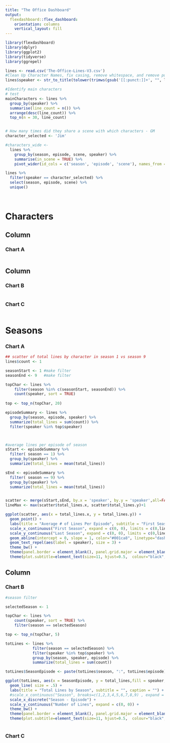 ```yaml
---
title: "The Office Dashboard"
output: 
  flexdashboard::flex_dashboard:
    orientation: columns
    vertical_layout: fill
---
```


```r
library(flexdashboard)
library(dplyr)
library(ggplot2)
library(tidyverse)
library(ggrepel)

lines <- read.csv('The-Office-Lines-V3.csv')
#Clean Up Character Names, fix casing, remove whitespace, and remove punctuation
lines$speaker <- str_to_title(tolower(trimws(gsub('[[:punct:]]+', "", lines$speaker))))

#Identify main characters
# test
mainCharacters <- lines %>% 
  group_by(speaker) %>%
  summarise(line_count = n()) %>%
  arrange(desc(line_count)) %>%
  top_n(n = 30, line_count)


# How many times did they share a scene with which characters - GM
character_selected <- 'Jim'

#characters_wide <-  
  lines %>% 
    group_by(season, episode, scene, speaker) %>%
    summarise(in_scene = TRUE) %>%
    pivot_wider(id_cols = c('season', 'episode', 'scene'), names_from = speaker, values_from = in_scene, values_fill = FALSE)

lines %>%
  filter(speaker == character_selected) %>%
  select(season, episode, scene) %>% 
  unique()




```

Characters {data-icon="fa-user-friends"}
===

Column {data-width=650}
-----------------------------------------------------------------------

### Chart A

```r


```

Column {data-width=350}
-----------------------------------------------------------------------

### Chart B

```r

```

### Chart C

```r

```










Seasons {data-icon="fa-tv"}
===

### Chart A

```r

## scatter of total lines by character in season 1 vs season 9
lines$count <- 1

seasonStart <- 1 #make filter
seasonEnd <- 9   #make filter

topChar <- lines %>% 
    filter(season %in% c(seasonStart, seasonEnd)) %>%
    count(speaker, sort = TRUE)
    
top <- top_n(topChar, 20)

episodeSummary <- lines %>% 
  group_by(season, episode, speaker) %>% 
  summarize(total_lines = sum(count)) %>%
  filter(speaker %in% top$speaker)



#average lines per episode of season
sStart <- episodeSummary %>% 
  filter( season == 1) %>%
  group_by(speaker) %>% 
  summarize(total_lines = mean(total_lines)) 

sEnd <- episodeSummary %>% 
  filter( season == 9) %>% 
  group_by(speaker) %>% 
  summarize(total_lines = mean(total_lines)) 


scatter <- merge(sStart,sEnd, by.x = 'speaker', by.y = 'speaker',all=FALSE) 
lineMax <- max(scatter$total_lines.x, scatter$total_lines.y)+1

ggplot(scatter, aes(x = total_lines.x, y = total_lines.y)) + 
  geom_point() + 
  labs(title = "Average # of Lines Per Episode", subtitle = "First Season vs Last Season", caption = "Excludes Michael since he was no longer on the show") + 
  scale_x_continuous("First Season", expand = c(0, 0), limits = c(0,lineMax)) + 
  scale_y_continuous("Last Season", expand = c(0, 0), limits = c(0,lineMax)) +
  geom_abline(intercept = 0, slope = 1, color="#001ca8", linetype="dashed", size=.4) +
  geom_text_repel(aes(label = speaker), size = 3) +
  theme_bw() + 
  theme(panel.border = element_blank(), panel.grid.major = element_blank(),panel.grid.minor =   element_blank(), axis.line = element_line(colour = "black")) +      theme(plot.title=element_text(size=18, hjust=.5, face="bold", colour="black", vjust=-1)) +
  theme(plot.subtitle=element_text(size=11, hjust=0.5,  colour="black", vjust=-1)) 


```

Column {data-width=350}
-----------------------------------------------------------------------

### Chart B

```r

#season filter

selectedSeason <- 1

topChar <- lines %>% 
    count(speaker, sort = TRUE) %>%
    filter(season == selectedSeason)

top <- top_n(topChar, 5)

totLines <- lines %>%
            filter(season == selectedSeason) %>%  
            filter(speaker %in% top$speaker) %>% 
            group_by(season, speaker, episode) %>% 
            summarize(total_lines = sum(count)) 

totLines$SeasonEpisode <- paste(totLines$season, ":", totLines$episode) #get rid of space 

ggplot(totLines, aes(x = SeasonEpisode, y = total_lines,fill = speaker,group = speaker,color = speaker )) + 
  geom_line( size = .5) + 
  labs(title = "Total Lines by Season", subtitle = "", caption = "") + 
  #scale_x_continuous("Season", breaks=c(1,2,3,4,5,6,7,8,9) , expand = c(0, 0)) + 
  scale_x_discrete("Season - Episode") +
  scale_y_continuous("Number of Lines", expand = c(0, 0)) +
  theme_bw() + 
  theme(panel.border = element_blank(), panel.grid.major = element_blank(),panel.grid.minor =      element_blank(), axis.line = element_line(colour = "black")) +      theme(plot.title=element_text(size=18, hjust=.5, face="bold", colour="black", vjust=-1)) +
  theme(plot.subtitle=element_text(size=11, hjust=0.5,  colour="black", vjust=-1)) 



```

### Chart C

```r

```